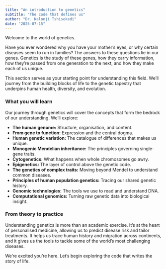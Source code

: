 ```yaml
---
title: "An introduction to genetics"
subtitle: "The code that defines us"
author: "Dr. Kalonji Tshisekedi"
date: "2025-07-15"
---
```


Welcome to the world of genetics.

Have you ever wondered why you have your mother's eyes, or why certain diseases seem to run in families? The answers to these questions lie in our genes. Genetics is the study of these genes, how they carry information, how they're passed from one generation to the next, and how they make each of us unique.

This section serves as your starting point for understanding this field. We'll journey from the building blocks of life to the genetic tapestry that underpins human health, diversity, and evolution.

### What you will learn

Our journey through genetics will cover the concepts that form the bedrock of our understanding. We'll explore:

* **The human genome:** Structure, organisation, and content.
* **From gene to function:** Expression and the central dogma.
* **Human genetic variation:** The catalogue of differences that makes us unique.
* **Monogenic Mendelian inheritance:** The principles governing single-gene traits.
* **Cytogenetics:** What happens when whole chromosomes go awry.
* **Epigenetics:** The layer of control above the genetic code.
* **The genetics of complex traits:** Moving beyond Mendel to understand common diseases.
* **Principles of human population genetics:** Tracing our shared genetic history.
* **Genomic technologies:** The tools we use to read and understand DNA.
* **Computational genomics:** Turning raw genetic data into biological insight.

### From theory to practice

Understanding genetics is more than an academic exercise. It's at the heart of personalised medicine, allowing us to predict disease risk and tailor treatments. It helps us trace human history and migration across continents, and it gives us the tools to tackle some of the world's most challenging diseases.

We're excited you're here. Let's begin exploring the code that writes the story of life.